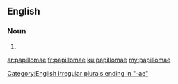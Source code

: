 ==English==

===Noun===
{{head|en}}

# {{irregular plural of|papilloma}}

[[Category:English irregular plurals ending in "-ae"]]

[[ar:papillomae]]
[[fr:papillomae]]
[[ku:papillomae]]
[[my:papillomae]]